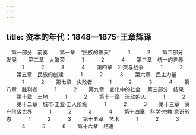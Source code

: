 ```yaml
---
---
---
```

title: 资本的年代：1848—1875-王章辉译
---


　第一部分　前奏
　　第一章　“民族的春天”
　　　1
　　　2
　　第二部分　发展
　　第二章　大繁荣
　　　1
　　　2
　　　4
　　第三章　统一的世界
　　　1
　　　2
　　　3
　　　4
　　第四章　冲突与战争
　　　1
　　　2
　　第五章　民族的创建
　　　1
　　　2
　　　3
　　第六章　民主力量
　　　1
　　　2
　　第七章　失败者
　　　1
　　　2
　　　3
　　　4
　　第八章　胜利者
　　　1
　　　2
　　第九章　变化中的社会
　第三部分　结果
　　第十章　土地
　　　1
　　　2
　　第十一章　流动的人
　　　1
　　　2
　　第十二章　城市·工业·工人阶级
　　　1
　　　2
　　　3
　　第十三章　资产阶级世界
　　　1
　　　2
　　　3
　　　4
　　第十四章　科学·宗教·意识形态
　　　1
　　　2
　　　3
　　第十五章　艺术
　　　1
　　　2
　　　3
　　　4
　　　5
　　　6
　　第十六章　结语